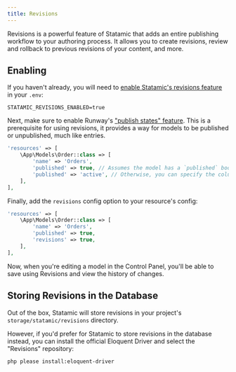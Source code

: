 ```yaml
---
title: Revisions
---
```


Revisions is a powerful feature of Statamic that adds an entire publishing workflow to your authoring process. It allows you to create revisions, review and rollback to previous revisions of your content, and more.

## Enabling

If you haven't already, you will need to [enable Statamic's revisions feature](https://statamic.dev/revisions#enabling) in your `.env`:

```dotenv
STATAMIC_REVISIONS_ENABLED=true
```

Next, make sure to enable Runway's ["publish states" feature](/resources#content-publish-states). This is a prerequisite for using revisions, it provides a way for models to be published or unpublished, much like entries.

```php
'resources' => [
    \App\Models\Order::class => [
        'name' => 'Orders',
        'published' => true, // Assumes the model has a `published` boolean column.
        'published' => 'active', // Otherwise, you can specify the column name.
    ],
],
```

Finally, add the `revisions` config option to your resource's config:

```php
'resources' => [
    \App\Models\Order::class => [
        'name' => 'Orders',
        'published' => true,
        'revisions' => true,
    ],
],
```

Now, when you're editing a model in the Control Panel, you'll be able to save using Revisions and view the history of changes.

## Storing Revisions in the Database

Out of the box, Statamic will store revisions in your project's `storage/statamic/revisions` directory.

However, if you'd prefer for Statamic to store revisions in the database instead, you can install the official Eloquent Driver and select the "Revisions" repository:

```shell
php please install:eloquent-driver
```
